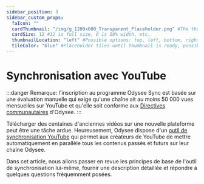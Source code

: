 ---
sidebar_position: 3
sidebar_custom_props:
  faIcon: ""
  cardThumbnail: "/img/g_1200x600_Transparent_Placeholder.png" #The thumbnail on the category card.
  cardSize: 12 #12 is full size, 6 is 50% width, etc.
  thumbnailLocation: "left" #Possible options: top, left, bottom, right, none
  tileColor: "blue" #Placeholder tiles until thumbnail is ready, possible options: blue, cream, darkpurple, lightpurple, mauve, orange, pink, none
---

# Synchronisation avec YouTube

:::danger Remarque: l'inscription au programme Odysee Sync est basée sur une évaluation manuelle qui exige qu'une chaîne ait au moins 50 000 vues mensuelles sur YouTube et qu'elle soit conforme aux [Directives communautaires](https://help.odysee.tv/fr/communityguidelines/) d'Odysee.
:::

Télécharger des centaines d'anciennes vidéos sur une nouvelle plateforme peut être une tâche ardue. Heureusement, Odysee dispose d'un [outil de synchronisation YouTube](https://odysee.com/$/youtube?reset_scroll=youtube&new_channel=true) qui permet aux créateurs de YouTube de mettre automatiquement en parallèle tous les contenus passés et futurs sur leur chaîne Odysee.

Dans cet article, nous allons passer en revue les principes de base de l'outil de synchronisation lui-même, fournir une description détaillée et répondre à quelques questions fréquemment posées.

<CategoryCards/>
